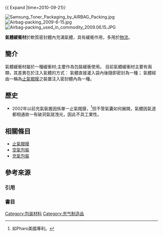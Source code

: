 {{Unreferenced|time=2020-09-24T00:31:49+00:00}}
{{ Expand |time=2010-09-21}} 

[[File:Samsung_Toner_Packaging_by_AIRBAG_Packing.jpg|thumb]]
[[File:Airbag-packing_2009-6-15.jpg|thumb]]
[[File:Airbag-packing_used_in_commodity_2009.06.15.JPG|thumb]]

'''氣體緩衝材'''於軟質密封體內充滿氣體，具有緩衝作用，多用於[[物流|物流]]。

==簡介==
氣體緩衝材屬於一種緩衝材;主要作為包裝緩衝使用。
目前氣體緩衝材主要有兩類，其差異在於注入氣體的方式：
氣體直接灌入袋內後隨即密封為一種；
氣體經由一稱為[[止氣閥膜|止氣閥膜]]之裝置注入密封體內為一種。

==歷史==
*2002年以前充氣裝置因係單一止氣閥膜，<ref>如Pharo美國專利。</ref>但不管氣囊如何展開，氣體因氣道都相通故一有破洞氣就洩光，因此不具工業性。

==相關條目==
*[[止氣閥膜|止氣閥膜]]
*[[空氣包裝|空氣包裝]]
*[[充氣包裝|充氣包裝]]

== 參考來源 ==
{{Commons category|Inflatable air cushion}}
=== 引用 ===
{{reflist|2}}
===書目===

[[Category:包装材料|Category:包装材料]]
[[Category:充气制造品|Category:充气制造品]]